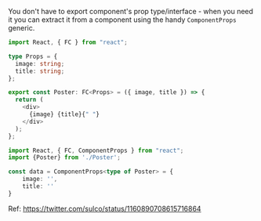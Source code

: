 <Meta title="Using react ComponentProps" />

You don't have to export component's prop type/interface - when you need it you can extract it from a component using the handy `ComponentProps` generic.

```ts
import React, { FC } from "react";

type Props = {
  image: string;
  title: string;
};

export const Poster: FC<Props> = ({ image, title }) => {
  return (
    <div>
      {image} {title}{" "}
    </div>
  );
};
```

```ts
import React, { FC, ComponentProps } from "react";
import {Poster} from './Poster';

const data = ComponentProps<type of Poster> = {
    image: '',
    title: ''
}
```

Ref: https://twitter.com/sulco/status/1160890708615716864
